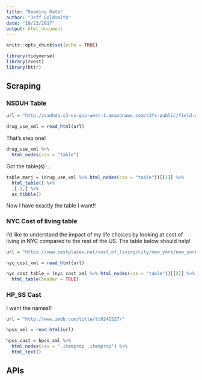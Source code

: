 ```yaml
---
title: "Reading Data"
author: "Jeff Goldsmith"
date: "10/23/2017"
output: html_document
---
```


```r
knitr::opts_chunk$set(echo = TRUE)

library(tidyverse)
library(rvest)
library(httr)
```

## Scraping

### NSDUH Table

```r
url = "http://samhda.s3-us-gov-west-1.amazonaws.com/s3fs-public/field-uploads/2k15StateFiles/NSDUHsaeShortTermCHG2015.htm"

drug_use_xml = read_html(url)
```

That's step one!

```r
drug_use_xml %>%
  html_nodes(css = "table")
```

Got the table(s) ...

```r
table_marj = (drug_use_xml %>% html_nodes(css = "table"))[[1]] %>%
  html_table() %>%
  .[-1,] %>% 
  as_tibble()
```

Now I have exactly the table I want!!

### NYC Cost of living table

I'd like to understand the impact of my life choices by looking at cost of living in NYC compared to the rest of the US. The table below should help!

```r
url = "https://www.bestplaces.net/cost_of_living/city/new_york/new_york"

nyc_cost_xml = read_html(url)

nyc_cost_table = (nyc_cost_xml %>% html_nodes(css = "table"))[[2]] %>% 
  html_table(header = TRUE)
```

### HP_SS Cast

I want the names!!

```r
url = "http://www.imdb.com/title/tt0241527/"

hpss_xml = read_html(url)

hpss_cast = hpss_xml %>%
  html_nodes(css = ".itemprop .itemprop") %>% 
  html_text()
```




## APIs


